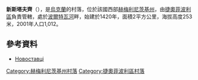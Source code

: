 {{coord|49|51|53|N|26|23|35|E|scale:100000|display=title}}

'''新斯塔夫齊'''（{{lang-uk|Новоставці}}），是[[烏克蘭|烏克蘭]]的村落，位於該國西部[[赫梅利尼茨基州|赫梅利尼茨基州]]，由[[捷奧菲波利區|捷奧菲波利區]]負責管轄，處於[[波爾特瓦河_(戈倫河支流)|波爾特瓦河]]畔，始建於1420年，面積2平方公里，海拔高度253米，2001年人口1,012。

==參考資料==
* [https://web.archive.org/web/20140102195817/http://w1.c1.rada.gov.ua/pls/z7502/A005?rdat1=02.01.2014&rf7571=43328 Новоставці]

{{DEFAULTSORT:Новоставці}}
[[Category:赫梅利尼茨基州村落|Category:赫梅利尼茨基州村落]]
[[Category:捷奧菲波利區村落|Category:捷奧菲波利區村落]]


{{Khmelnytskyi-geo-stub}}